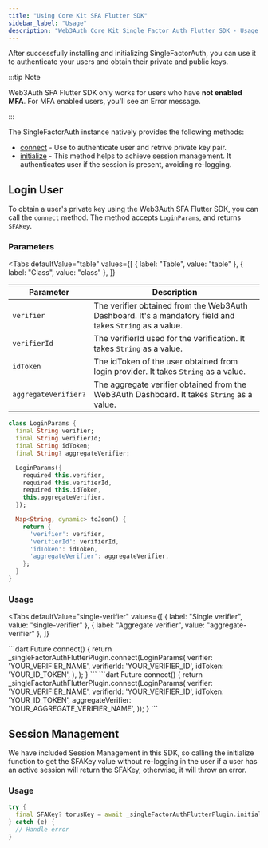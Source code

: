 ```yaml
---
title: "Using Core Kit SFA Flutter SDK"
sidebar_label: "Usage"
description: "Web3Auth Core Kit Single Factor Auth Flutter SDK - Usage | Documentation - Web3Auth"
---
```



After successfully installing and initializing SingleFactorAuth, you can use it to authenticate your
users and obtain their private and public keys.

:::tip Note

Web3Auth SFA Flutter SDK only works for users who have **not enabled MFA**. For MFA enabled users,
you'll see an Error message.

:::

The SingleFactorAuth instance natively provides the following methods:

- [connect](#authenticate-user) - Use to authenticate user and retrive private key pair.
- [initialize](#session-management) - This method helps to achieve session management. It
  authenticates user if the session is present, avoiding re-logging.

## Login User

To obtain a user's private key using the Web3Auth SFA Flutter SDK, you can call the `connect`
method. The method accepts `LoginParams`, and returns `SFAKey`.

### Parameters

<Tabs
  defaultValue="table"
  values={[
    { label: "Table", value: "table" },
    { label: "Class", value: "class" },
  ]}
>

<TabItem value="table">

| Parameter            | Description                                                                                              |
| -------------------- | -------------------------------------------------------------------------------------------------------- |
| `verifier`           | The verifier obtained from the Web3Auth Dashboard. It's a mandatory field and takes `String` as a value. |
| `verifierId`         | The verifierId used for the verification. It takes `String` as a value.                                  |
| `idToken`            | The idToken of the user obtained from login provider. It takes `String` as a value.                      |
| `aggregateVerifier?` | The aggregate verifier obtained from the Web3Auth Dashboard. It takes `String` as a value.               |

</TabItem>

<TabItem value="class">

```dart
class LoginParams {
  final String verifier;
  final String verifierId;
  final String idToken;
  final String? aggregateVerifier;

  LoginParams({
    required this.verifier,
    required this.verifierId,
    required this.idToken,
    this.aggregateVerifier,
  });

  Map<String, dynamic> toJson() {
    return {
      'verifier': verifier,
      'verifierId': verifierId,
      'idToken': idToken,
      'aggregateVerifier': aggregateVerifier,
    };
  }
}
```

</TabItem>
</Tabs>

### Usage

<Tabs
  defaultValue="single-verifier"
  values={[
    { label: "Single verifier", value: "single-verifier" },
    { label: "Aggregate verifier", value: "aggregate-verifier" },
  ]}
>

<TabItem value="single-verifier">
```dart
Future<SFAKey> connect() {
  return _singleFactorAuthFlutterPlugin.connect(LoginParams(
    verifier: 'YOUR_VERIFIER_NAME',
    verifierId: 'YOUR_VERIFIER_ID',
    idToken: 'YOUR_ID_TOKEN',
    ),
  );
}
```
</TabItem>
<TabItem value="aggregate-verifier">
```dart
Future<SFAKey> connect() {
  return _singleFactorAuthFlutterPlugin.connect(LoginParams(
    verifier: 'YOUR_VERIFIER_NAME',
    verifierId: 'YOUR_VERIFIER_ID',
    idToken: 'YOUR_ID_TOKEN',
    aggregateVerifier: 'YOUR_AGGREGATE_VERIFIER_NAME',
  ));
}
```
</TabItem>
</Tabs>

## Session Management

We have included Session Management in this SDK, so calling the initialize function to get the
SFAKey value without re-logging in the user if a user has an active session will return the SFAKey,
otherwise, it will throw an error.

### Usage

```dart
try {
  final SFAKey? torusKey = await _singleFactorAuthFlutterPlugin.initialize();
} catch (e) {
  // Handle error
}
```
